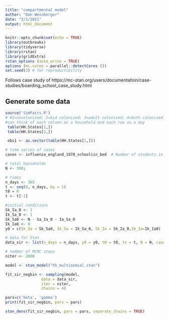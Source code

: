 ```yaml
---
title: "compartmental model"
author: "Dan Weinberger"
date: "2/1/2021"
output: html_document
---
```


```r
knitr::opts_chunk$set(echo = TRUE)
library(outbreaks)
library(tidyverse)
library(rstan)
library(gridExtra)
rstan_options (auto_write = TRUE)
options (mc.cores = parallel::detectCores ())
set.seed(3) # for reproductibility
```
 
 Follows case study of https://mc-stan.org/users/documentation/case-studies/boarding_school_case_study.html

## Generate some data
```r
source('SimPairs.R')
# #1=uncolonized; 2=kid colonized; 3=adult colonized; 4=both colonized
#can think of each column as a household and each row as a day
 table(HH.States[1,])
 table(HH.States[2,])

 obs1 <- as.vector(table(HH.States[1,]))
```


```r
# time series of cases
cases <- influenza_england_1978_school$in_bed  # Number of students in bed

# total households
N <- 300;

# times
n_days <- 365
t <- seq(0, n_days, by = 1)
t0 = 0 
t <- t[-1]

#initial conditions
Sk_Ia_0 <- 1
Ik_Sa_0 <- 1
Sk_Sa0 <- N - Sa_Ia_0 - Ia_Sa_0
Ik_Ia0 <- 0
y0 = c(Sk_Sa = Sk_Sa0, Ik_Sa = Ik_Sa_0, Sk_Ia = Sk_Ia_0,Ik_Ia=Ik_Ia0)

# data for Stan
data_sir <- list(n_days = n_days, y0 = y0, t0 = t0, ts = t, N = N, cases = cases)

# number of MCMC steps
niter <- 2000

```

```r
model <- stan_model("hh_multinomial.stan")

```

```r
fit_sir_negbin <- sampling(model,
                data = data_sir,
                iter = niter,
                chains = 4)

```

```r
pars=c('beta', 'gamma')
print(fit_sir_negbin, pars = pars)

```

```r
stan_dens(fit_sir_negbin, pars = pars, separate_chains = TRUE)

```


 
 